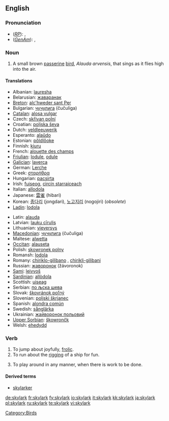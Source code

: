 {{wikipedia}}
==English==

===Pronunciation===
* (''[[RP]]''): {{IPA|/ˈskaɪˌlɑːk/}}, {{SAMPA|/"skaI%lA:k/}}
* (''[[GenAm]]''): {{IPA|/'skaɪˌlɑɻk/}}, {{SAMPA|/"skaI%lArk/}}

===Noun===
{{en-noun}}

# A small brown [[passerine]] [[bird]], ''Alauda arvensis'', that sings as it flies high into the air.

====Translations====
{{top}}
* Albanian: [[lauresha]]
* Belarusian: [[жаваранак]] {{m}}
* [[Breton]]: [[alc'hweder sant Pęr]]
* Bulgarian: [[чучулига]] (čučuliga) {{f}}
* [[Catalan]]: [[alosa|alosa vulgar]]
* Czech: [[skřivan polní]]
* Croatian: [[poljska ševa]] {{f}}
* Dutch: [[veldleeuwerik]] {{m}}
* Esperanto: [[alaŭdo]]
* Estonian: [[pőldlőoke]]
* Finnish: [[kiuru]]
* French: [[alouette des champs]] {{f}}
* [[Friulian]]: [[lodule]], [[odule]]
* [[Galician]]: [[laverca]] {{f}}
* German: [[Lerche]]
* Greek: [[σταρήθρα]] {{f}}
* Hungarian: [[pacsirta]]
* Irish: [[fuiseog]], [[circín starraiceach]]
* Italian: [[allodola]] {{f}}
* Japanese: [[雲雀]] (hibari)
* Korean: [[종다리]] (jongdari), [[노고지리]] (nogojiri) (''obsolete'')
* [[Ladin]]: [[lodola]]
{{mid}}
* Latin: [[alauda]] {{f}}
* Latvian: [[lauku cīrulis]]
* Lithuanian: [[vieversys]]
* [[Macedonian]]: [[чучулига]] (čučuliga) {{f}}
* Maltese: [[alwetta]]
* [[Occitan]]: [[alauseta]] {{f}}
* Polish: [[skowronek polny]] {{m}}
* Romansh: [[lodola]]
* Romany: [[chiriklo-gilibano]] {{m}}, [[chirikli-gilibani]] {{f}}
* Russian: [[жаворонок]] (žávoronok) {{m}}
* [[Sami]]: [[leivvoš]]
* [[Sardinian]]: [[allòdola]]
* Scottish: [[uiseag]]
* Serbian: [[по љска шева]]
* Slovak: [[škovránok poľný]]
* Slovenian: [[poljski škrjanec]]
* Spanish: [[alondra|alondra común]] {{f}}
* Swedish: [[sånglärka]]
* Ukrainian: [[жайворонок польовий]]
* [[Upper Sorbian]]: [[škowrončk]]
* Welsh: [[ehedydd]]
{{bottom}}

===Verb===
{{en-verb}}

# To jump about joyfully, [[frolic]].
# To run about the [[rigging]] of a ship for fun.
# {{by extension}} To play around in any manner, when there is work to be done.

====Derived terms====
* [[skylarker]]

[[Category:Birds]]

[[de:skylark]]
[[fr:skylark]]
[[fy:skylark]]
[[io:skylark]]
[[it:skylark]]
[[kk:skylark]]
[[ja:skylark]]
[[pl:skylark]]
[[ru:skylark]]
[[te:skylark]]
[[vi:skylark]]